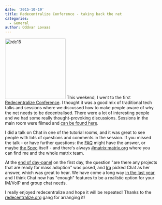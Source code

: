 ```yaml
---
date: '2015-10-19'
title: Redecentralize Conference - taking back the net
categories:
  - General
author: Oddvar Lovaas
---
```


<a href="http://matrix.org/blog/wp-content/uploads/2015/10/rdc15.png"><img src="http://matrix.org/blog/wp-content/uploads/2015/10/rdc15.png" alt="rdc15" width="200" height="200" class="alignright size-full wp-image-1330" /></a> This weekend, I went to the first <a href="http://redecentralize.org/conference/">Redecentralize Conference</a>. I thought it was a good mix of traditional tech talks and sessions where we discussed how to make people aware of why the net needs to be decentralised. There were a lot of interesting people and we had some really thought-provoking discussions. Sessions in the main room were filmed and <a href="https://www.youtube.com/channel/UCxfh-2aOR5hZUjxJLQ2CIHw">can be found here</a>.

I did a talk on Chat in one of the tutorial rooms, and it was great to see people with lots of questions and comments in the session. If you missed the talk - or have further questions: the <a href="http://matrix.org/docs/guides/faq.html">FAQ</a> might have the answer, or maybe <a href="http://matrix.org/docs/spec/">the Spec</a> itself - and there's always <a href="/beta/#/room/#matrix:matrix.org">#matrix:matrix.org</a> where you can find me and the whole matrix team.

At the <a href="https://www.youtube.com/watch?v=ZuPIoN5DO_k">end of day-panel</a> on the first day, the question "are there any projects that are ready for mass adoption" was posed, and <a href="https://twitter.com/shevski">Ira</a> picked Chat as her answer, which was great to hear. We have come a long way <a href="http://matrix.org/blog/2015/09/07/matrix-one-year-in/">in the last year</a>, and I think Chat now has "enough" features to be a realistic option for your IM/VoIP and group chat needs.

I really enjoyed redecentralize and hope it will be repeated! Thanks to the <a href="http://redecentralize.org/">redecentralize.org</a> gang for arranging it!